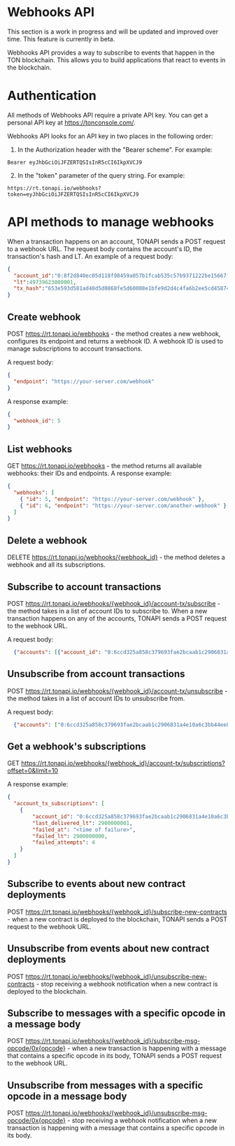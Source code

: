
# Webhooks API

<Callout type="info" emoji="🔄">
  This section is a work in progress and will be updated and improved over time.
</Callout>

<Callout type="warning" emoji="🛠️">
  This feature is currently in beta.
</Callout>

Webhooks API provides a way to subscribe to events that happen in the TON blockchain.
This allows you to build applications that react to events in the blockchain.


# Authentication
All methods of Webhooks API require a private API key.
You can get a personal API key at https://tonconsole.com/.

Webhooks API looks for an API key in two places in the following order:
1. In the Authorization header with the "Bearer scheme".
For example:
```
Bearer eyJhbGciOiJFZERTQSIsInR5cCI6IkpXVCJ9
```
2. In the "token" parameter of the query string.
For example:
```
https://rt.tonapi.io/webhooks?token=eyJhbGciOiJFZERTQSIsInR5cCI6IkpXVCJ9
```

# API methods to manage webhooks

When a transaction happens on an account, TONAPI sends a POST request to a webhook URL.
The request body contains the account's ID, the transaction's hash and LT.
An example of a request body:
```json
{
  "account_id":"0:8f2d840ec05d118f98459a057b1fcab535c57b9371222be15667fee932ceaf53",
  "lt":49739623000001,
  "tx_hash":"653e593d581ad40d5d0868fe5d60008e1bfe9d2d4c4fa6b2ee5cd458741d7b59"
}
```


## Create webhook

POST https://rt.tonapi.io/webhooks - the method creates a new webhook, configures its endpoint and returns a webhook ID.
A webhook ID is used to manage subscriptions to account transactions.

A request body:
```json
{
  "endpoint": "https://your-server.com/webhook"
}
```
A response example:
```json
{
  "webhook_id": 5
}
```

## List webhooks

GET https://rt.tonapi.io/webhooks - the method returns all available webhooks: their IDs and endpoints.
A response example:
```json
{
  "webhooks": [
    { "id": 5, "endpoint": "https://your-server.com/webhook" },
    { "id": 6, "endpoint": "https://your-server.com/another-webhook" }
  ]
}
```

## Delete a webhook
DELETE https://rt.tonapi.io/webhooks/{webhook_id} - the method deletes a webhook and all its subscriptions.

## Subscribe to account transactions

POST https://rt.tonapi.io/webhooks/{webhook_id}/account-tx/subscribe - the method takes in a list of account IDs to subscribe to. When a new transaction happens on any of the accounts,
TONAPI sends a POST request to the webhook URL.

A request body:
```json
  {"accounts": [{"account_id": "0:6ccd325a858c379693fae2bcaab1c2906831a4e10a6c3bb44ee8b615bca1d220"}]}
```

## Unsubscribe from account transactions
POST https://rt.tonapi.io/webhooks/{webhook_id}/account-tx/unsubscribe - the method takes in a list of account IDs to unsubscribe from.

A request body:
```json
  {"accounts": ["0:6ccd325a858c379693fae2bcaab1c2906831a4e10a6c3bb44ee8b615bca1d220"]}
```

## Get a webhook's subscriptions
GET https://rt.tonapi.io/webhooks/{webhook_id}/account-tx/subscriptions?offset=0&limit=10

A response example:
```json
{
  "account_tx_subscriptions": [
    {
        "account_id": "0:6ccd325a858c379693fae2bcaab1c2906831a4e10a6c3bb44ee8b615bca1d220",
        "last_delivered_lt": 2900000001,
        "failed_at": "<time of failure>",
        "failed_lt": 2900000000,
        "failed_attempts": 4
    }
  ]
}
```

## Subscribe to events about new contract deployments

POST https://rt.tonapi.io/webhooks/{webhook_id}/subscribe-new-contracts - when a new contract is deployed to the blockchain,
TONAPI sends a POST request to the webhook URL.

## Unsubscribe from events about new contract deployments

POST https://rt.tonapi.io/webhooks/{webhook_id}/unsubscribe-new-contracts - stop receiving a webhook notification when a new contract is deployed to the blockchain.

## Subscribe to messages with a specific opcode in a message body

POST https://rt.tonapi.io/webhooks/{webhook_id}/subscribe-msg-opcode/0x{opcode} - when a new transaction is happening with a message that contains a specific opcode in its body,
TONAPI sends a POST request to the webhook URL.

## Unsubscribe from messages with a specific opcode in a message body

POST https://rt.tonapi.io/webhooks/{webhook_id}/unsubscribe-msg-opcode/0x{opcode} - stop receiving a webhook notification when a new transaction is happening with a message that contains a specific opcode in its body.
